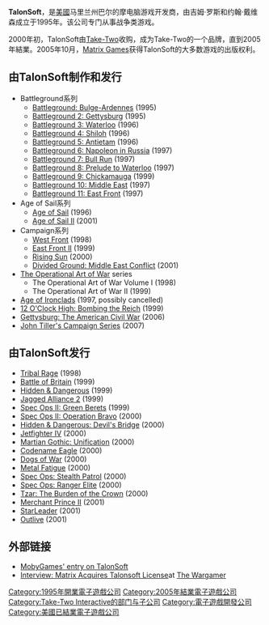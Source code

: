 {{NoteTA
| G1=Games
}}
{{Infobox company
| name = TalonSoft
| logo =
| fate = 关闭
| successor = [[Take-Two_Interactive|Take-Two Interactive]]
| foundation = 1995
| defunct = 2005
| location = 马里兰州巴尔的摩
| industry =
| key_people = Jim Rose和John Davidson
| products =
| num_employees =
| parent = [[Take-Two_Interactive|Take-Two Interactive]]从2000年
| subsid =
}}

'''TalonSoft'''，是[[美國|美國]]马里兰州巴尔的摩电脑游戏开发商，由吉姆·罗斯和约翰·戴维森成立于1995年。该公司专门从事战争类游戏。

2000年初，TalonSoft由[[Take-Two|Take-Two]]收购，成为Take-Two的一个品牌，直到2005年結業。2005年10月，[[Matrix_Games|Matrix Games]]获得TalonSoft的大多数游戏的出版权利。

== 由TalonSoft制作和发行 ==

* Battleground系列
** [[Battleground:_Bulge-Ardennes|Battleground: Bulge-Ardennes]] (1995)
** [[Battleground_2:_Gettysburg|Battleground 2: Gettysburg]] (1995)
** [[Battleground_3:_Waterloo|Battleground 3: Waterloo]] (1996)
** [[Battleground_4:_Shiloh|Battleground 4: Shiloh]] (1996)
** [[Battleground_5:_Antietam|Battleground 5: Antietam]] (1996)
** [[Battleground_6:_Napoleon_in_Russia|Battleground 6: Napoleon in Russia]] (1997)
** [[Battleground_7:_Bull_Run|Battleground 7: Bull Run]] (1997)
** [[Battleground_8:_Prelude_to_Waterloo|Battleground 8: Prelude to Waterloo]] (1997)
** [[Battleground_9:_Chickamauga|Battleground 9: Chickamauga]] (1999)
** [[Battleground_10:_Middle_East|Battleground 10: Middle East]] (1997)
** [[East_Front_(game)|Battleground 11: East Front]] (1997)
* Age of Sail系列
** [[Age_of_Sail_(game)|Age of Sail]] (1996)
** [[Age_of_Sail_II_(game)|Age of Sail II]] (2001)
* Campaign系列
** [[West_Front_(game)|West Front]] (1998)
** [[East_Front_II|East Front II]] (1999)
** [[Rising_Sun_(game)|Rising Sun]] (2000)
** [[Divided_Ground:_Middle_East_Conflict|Divided Ground: Middle East Conflict]] (2001)
* [[The_Operational_Art_of_War|The Operational Art of War]] series
** The Operational Art of War Volume I (1998)
** The Operational Art of War II (1999)
* [[Age_of_Ironclads|Age of Ironclads]] (1997, possibly cancelled)
* [[12_O'Clock_High:_Bombing_the_Reich|12 O'Clock High: Bombing the Reich]] (1999)
* [[Gettysburg:_The_American_Civil_War|Gettysburg: The American Civil War]] (2006)
* [[John_Tiller's_Campaign_Series|John Tiller's Campaign Series]] (2007)

== 由TalonSoft发行 ==

* [[Tribal_Rage|Tribal Rage]] (1998)
* [[Battle_of_Britain_(game)|Battle of Britain]] (1999)
* [[Hidden_&_Dangerous|Hidden & Dangerous]] (1999)
* [[Jagged_Alliance_2|Jagged Alliance 2]] (1999)
* [[Spec_Ops_II:_Green_Berets|Spec Ops II: Green Berets]] (1999)
* [[Spec_Ops_II:_Operation_Bravo|Spec Ops II: Operation Bravo]] (2000)
* [[Hidden_&_Dangerous:_Devil's_Bridge|Hidden & Dangerous: Devil's Bridge]] (2000)
* [[Jetfighter_IV|Jetfighter IV]] (2000)
* [[Martian_Gothic:_Unification|Martian Gothic: Unification]] (2000)
* [[Codename_Eagle|Codename Eagle]] (2000)
* [[Dogs_of_War:_Battle_On_Primus_IV|Dogs of War]] (2000)
* [[Metal_Fatigue_(video_game)|Metal Fatigue]] (2000)
* [[Spec_Ops:_Stealth_Patrol|Spec Ops: Stealth Patrol]] (2000)
* [[Spec_Ops:_Ranger_Elite|Spec Ops: Ranger Elite]] (2000)
* [[Tzar:_The_Burden_of_the_Crown|Tzar: The Burden of the Crown]] (2000)
* [[Merchant_Prince_II|Merchant Prince II]] (2001)
* [[StarLeader|StarLeader]] (2001)
* [[Outlive|Outlive]] (2001)

== 外部链接 ==

* [http://www.mobygames.com/company/talonsoft-inc MobyGames' entry on TalonSoft]{{Wayback|url=http://www.mobygames.com/company/talonsoft-inc |date=20151106213815 }}
* [https://web.archive.org/web/20060320162525/http://www.wargamer.com/articles/talonsoftmatrix_interview/ Interview: Matrix Acquires Talonsoft License]at [http://www.wargamer.com The Wargamer]{{Wayback|url=http://www.wargamer.com/articles/talonsoftmatrix_interview/ |date=20060320162525 }}

{{Take-Two Interactive}}

{{DEFAULTSORT:TalonSoft}}
[[Category:1995年開業電子遊戲公司|Category:1995年開業電子遊戲公司]]
[[Category:2005年結業電子遊戲公司|Category:2005年結業電子遊戲公司]]
[[Category:Take-Two_Interactive的部门与子公司|Category:Take-Two Interactive的部门与子公司]]
[[Category:電子遊戲開發公司|Category:電子遊戲開發公司]]
[[Category:美國已結業電子遊戲公司|Category:美國已結業電子遊戲公司]]